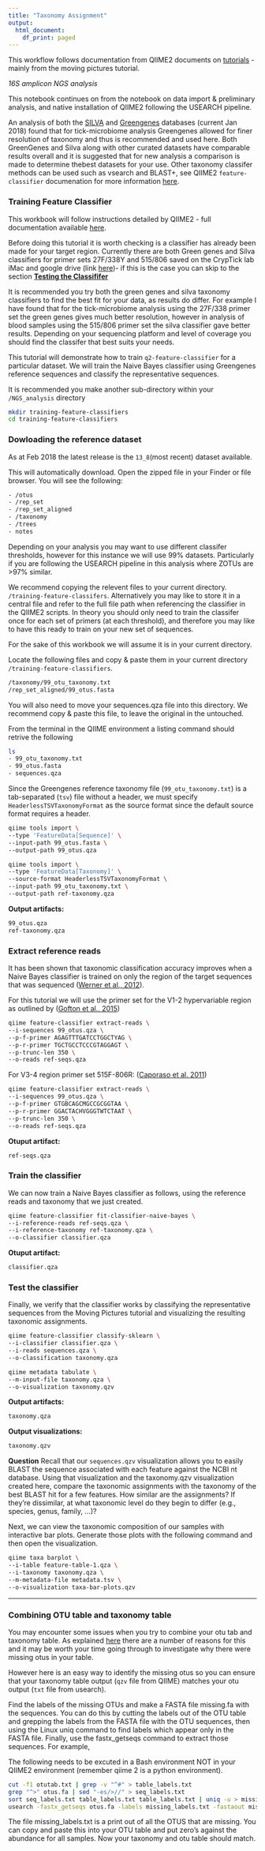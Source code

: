 ```yaml
---
title: "Taxonomy Assignment"
output:
  html_document:
    df_print: paged
---
```


<script type="text/javascript">
  // When the document is fully rendered...
  $(document).ready(function() {
    // ...select all header elements...
    $('h1, h2, h3, h4, h5').each(function() {
      // ...and add an id to them corresponding to their 'titles'
      $(this).attr('id', $(this).html());
    });
  });
</script>

This workflow follows documentation from QIIME2 documents on [tutorials](https://docs.qiime2.org/2017.12/tutorials/) - mainly from the moving pictures tutorial. 

*16S amplicon NGS analysis*

This notebook continues on from the notebook on data import & preliminary analysis, and native installation of QIIME2 following the USEARCH pipeline.

An analysis of both the [SILVA](https://www.arb-silva.de/) and [Greengenes](http://greengenes.lbl.gov/Download/) databases (current Jan 2018) found that for tick-microbiome analysis Greengenes allowed for finer resolution of taxonomy and thus is recommended and used here. Both GreenGenes and Silva along with other curated datasets have comparable results overall and it is suggested that for new analysis a comparison is made to determine thebest datasets for your use. Other taxonomy classifer methods can be used such as vsearch and BLAST+, see QIIME2 `feature-classifier` documenation for more information [here](https://docs.qiime2.org/2017.12/plugins/available/feature-classifier/).

### Training Feature Classifier
This workbook will follow instructions detailed by QIIME2 - full documentation available [here](https://docs.qiime2.org/2017.12/tutorials/feature-classifier/).

<div class="alert alert-success">
Before doing this tutorial it is worth checking is a classifier has already been made for your target region. Currently there are both Green genes and Silva classifiers for primer sets 27F/338Y and 515/806 saved on the CrypTick lab iMac and google drive (link [here](https://drive.google.com/drive/folders/1YfYi9AHjxG3KOVE47FL15NIT4SsaKV8f?usp=sharing))- if this is the case you can skip to the section <a href="#Test the classifier">**Testing the Classififer**</a><br>

It is recommended you try both the green genes and silva taxonomy classifiers to find the best fit for your data, as results do differ. For example I have found that for the tick-microbiome analysis using the 27F/338 primer set the green genes gives much better resolution, however in analysis of blood samples using the 515/806 primer set the silva classifier gave better results. Depending on your sequencing platform and level of coverage you should find the classifer that best suits your needs. </div>

This tutorial will demonstrate how to train `q2-feature-classifier` for a particular dataset. We will train the Naive Bayes classifier using Greengenes reference sequences and classify the representative sequences.

It is recommended you make another sub-directory within your `/NGS_analysis` directory

```bash
mkdir training-feature-classifiers 
cd training-feature-classifiers
```

### Dowloading the reference dataset

As at Feb 2018 the latest release is the `13_8`(most recent) dataset available.

This will automatically download. Open the zipped file in your Finder or file browser. You will see the following:
```bash
- /otus
- /rep_set
- /rep_set_aligned
- /taxonomy
- /trees
- notes
```
Depending on your analysis you may want to use different classifer thresholds, however for this instance we will use 99% datasets. Particularly if you are following the USEARCH pipeline in this analysis where ZOTUs are >97% similar.

We recommend copying the relevent files to your current directory. `/training-feature-classifers`. Alternatively you may like to store it in a central file and refer to the full file path when referencing the classifier in the QIIME2 scripts. In theory you should only need to train the classifer once for each set of primers (at each threshold), and therefore you may like to have this ready to train on your new set of sequences.

For the sake of this workbook we will assume it is in your current directory.

Locate the following files and copy & paste them in your current directory `/training-feature-classifiers`.
```bash
/taxonomy/99_otu_taxonomy.txt
/rep_set_aligned/99_otus.fasta
```
You will also need to move your sequences.qza file into this directory. We recommend copy & paste this file, to leave the original in the untouched.

From the terminal in the QIIME environment a listing command should retrive the following
```bash
ls
- 99_otu_taxonomy.txt
- 99_otus.fasta
- sequences.qza
```
Since the Greengenes reference taxonomy file (`99_otu_taxonomy.txt`) is a tab-separated (`tsv`) file without a header, we must specify `HeaderlessTSVTaxonomyFormat` as the source format since the default source format requires a header.
```bash
qiime tools import \
--type 'FeatureData[Sequence]' \
--input-path 99_otus.fasta \
--output-path 99_otus.qza

qiime tools import \
--type 'FeatureData[Taxonomy]' \
--source-format HeaderlessTSVTaxonomyFormat \
--input-path 99_otu_taxonomy.txt \
--output-path ref-taxonomy.qza
```
**Output artifacts:**
```bash
99_otus.qza
ref-taxonomy.qza
```

### Extract reference reads
It has been shown that taxonomic classification accuracy improves when a Naive Bayes classifier is trained on only the region of the target sequences that was sequenced ([Werner et al., 2012](https://www.ncbi.nlm.nih.gov/pubmed/21716311)).

For this tutorial we will use the primer set for the V1-2 hypervariable region as outlined by ([Gofton et al., 2015](https://www.ncbi.nlm.nih.gov/pubmed/26108374))
```bash
qiime feature-classifier extract-reads \
--i-sequences 99_otus.qza \
--p-f-primer AGAGTTTGATCCTGGCTYAG \
--p-r-primer TGCTGCCTCCCGTAGGAGT \
--p-trunc-len 350 \
--o-reads ref-seqs.qza
```
For V3-4 region primer set 515F-806R: ([Caporaso et al. 2011](https://www.ncbi.nlm.nih.gov/pubmed/20534432))
```bash
qiime feature-classifier extract-reads \
--i-sequences 99_otus.qza \
--p-f-primer GTGBCAGCMGCCGCGGTAA \
--p-r-primer GGACTACHVGGGTWTCTAAT \
--p-trunc-len 350 \
--o-reads ref-seqs.qza
```
**Otuput artifact:**
```bash
ref-seqs.qza
```

### Train the classifier
We can now train a Naive Bayes classifier as follows, using the reference reads and taxonomy that we just created.
```bash
qiime feature-classifier fit-classifier-naive-bayes \
--i-reference-reads ref-seqs.qza \
--i-reference-taxonomy ref-taxonomy.qza \
--o-classifier classifier.qza
```
**Otuput artifact:**
```bash
classifier.qza
```
### Test the classifier
Finally, we verify that the classifier works by classifying the representative sequences from the Moving Pictures tutorial and visualizing the resulting taxonomic assignments.
```bash
qiime feature-classifier classify-sklearn \
--i-classifier classifier.qza \
--i-reads sequences.qza \
--o-classification taxonomy.qza

qiime metadata tabulate \
--m-input-file taxonomy.qza \
--o-visualization taxonomy.qzv
```
**Output artifacts:**
```bash
taxonomy.qza
```
**Output visualizations:**
```bash
taxonomy.qzv
```
<div class="alert alert-success">**Question**
Recall that our `sequences.qzv` visualization allows you to easily BLAST the sequence associated with each feature against the NCBI nt database. Using that visualization and the taxonomy.qzv visualization created here, compare the taxonomic assignments with the taxonomy of the best BLAST hit for a few features. How similar are the assignments? If they’re dissimilar, at what taxonomic level do they begin to differ (e.g., species, genus, family, ...)?</div>

Next, we can view the taxonomic composition of our samples with interactive bar plots. Generate those plots with the following command and then open the visualization.
```bash
qiime taxa barplot \
--i-table feature-table-1.qza \
--i-taxonomy taxonomy.qza \
--m-metadata-file metadata.tsv \
--o-visualization taxa-bar-plots.qzv
```

***

### Combining OTU table and taxonomy table
You may encounter some issues when you try to combine your otu tab and taxonomy table. As explained [here](https://drive5.com/usearch/manual/otu_qc_missing.html) there are a number of reasons for this and it may be worth your time going through to investigate why there were missing otus in your table.

However here is an easy way to identify the missing otus so you can ensure that your taxonomy table output (`qzv` file from QIIME) matches your otu output (`txt` file from usearch).

Find the labels of the missing OTUs and make a FASTA file missing.fa with the sequences. You can do this by cutting the labels out of the OTU table and grepping the labels from the FASTA file with the OTU sequences, then using the Linux uniq command to find labels which appear only in the FASTA file. Finally, use the fastx_getseqs command to extract those sequences. For example,

The following needs to be excuted in a Bash environment NOT in your QIIME2 environment (remember qiime 2 is a python environment).
```bash
cut -f1 otutab.txt | grep -v "^#" > table_labels.txt
grep "^>" otus.fa | sed "-es/>//" > seq_labels.txt
sort seq_labels.txt table_labels.txt table_labels.txt | uniq -u > missing_labels.txt
usearch -fastx_getseqs otus.fa -labels missing_labels.txt -fastaout missing.fa
```
The file missing_labels.txt is a print out of all the OTUS that are missing. You can copy and paste this into your OTU table and put zero's against the abundance for all samples. Now your taxonomy and otu table should match.
